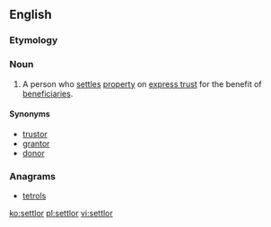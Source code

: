 ==English==

===Etymology===
{{suffix|settle|or}}

===Noun===
{{wikipedia}}
{{en-noun}}

# {{legal}} A person who [[settle]]s [[property]] on [[express trust]] for the benefit of [[beneficiary|beneficiaries]].

====Synonyms====
* [[trustor]]
* [[grantor]]
* [[donor]]

===Anagrams===
* [[tetrols#English|tetrols]]

[[ko:settlor]]
[[pl:settlor]]
[[vi:settlor]]
